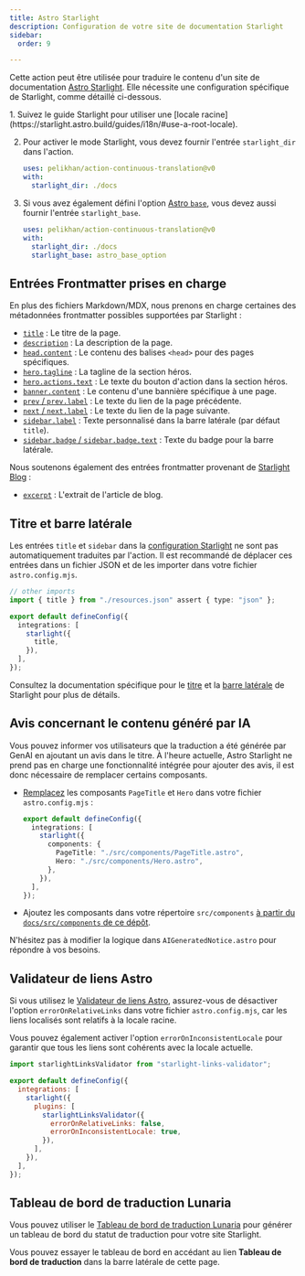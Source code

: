 ```yaml
---
title: Astro Starlight
description: Configuration de votre site de documentation Starlight
sidebar:
  order: 9

---
```



Cette action peut être utilisée pour traduire le contenu d'un site de documentation [Astro Starlight](https://starlight.astro.build/). Elle nécessite une configuration spécifique de Starlight, comme détaillé ci-dessous.

<Steps>
  1. Suivez le guide Starlight pour utiliser une [locale racine](https://starlight.astro.build/guides/i18n/#use-a-root-locale).

  2. Pour activer le mode Starlight, vous devez fournir l'entrée `starlight_dir` dans l'action.

     ```yaml title=".github/workflows/ct.yml" "starlight_dir: ./docs"
     uses: pelikhan/action-continuous-translation@v0
     with:
       starlight_dir: ./docs
     ```

  3. Si vous avez également défini l'option [Astro `base`](https://docs.astro.build/en/reference/configuration-reference/#base), vous devez aussi fournir l'entrée `starlight_base`.

     ```yaml title=".github/workflows/ct.yml" "starlight_base: astro_base_option"
     uses: pelikhan/action-continuous-translation@v0
     with:
       starlight_dir: ./docs
       starlight_base: astro_base_option
     ```
</Steps>

## Entrées Frontmatter prises en charge

En plus des fichiers Markdown/MDX, nous prenons en charge certaines des métadonnées frontmatter possibles supportées par Starlight :

* [`title`](https://starlight.astro.build/reference/frontmatter/#title-required) : Le titre de la page.
* [`description`](https://starlight.astro.build/reference/frontmatter/#description) : La description de la page.
* [`head.content`](https://starlight.astro.build/reference/frontmatter/#head) : Le contenu des balises `<head>` pour des pages spécifiques.
* [`hero.tagline`](https://starlight.astro.build/reference/frontmatter/#hero) : La tagline de la section héros.
* [`hero.actions.text`](https://starlight.astro.build/reference/frontmatter/#hero) : Le texte du bouton d'action dans la section héros.
* [`banner.content`](https://starlight.astro.build/reference/frontmatter/#banner) : Le contenu d'une bannière spécifique à une page.
* [`prev` / `prev.label`](https://starlight.astro.build/reference/frontmatter/#prev) : Le texte du lien de la page précédente.
* [`next` / `next.label`](https://starlight.astro.build/reference/frontmatter/#next) : Le texte du lien de la page suivante.
* [`sidebar.label`](https://starlight.astro.build/reference/frontmatter/#sidebar) : Texte personnalisé dans la barre latérale (par défaut `title`).
* [`sidebar.badge` / `sidebar.badge.text`](https://starlight.astro.build/reference/frontmatter/#badge) : Texte du badge pour la barre latérale.

Nous soutenons également des entrées frontmatter provenant de [Starlight Blog](https://starlight-blog-docs.vercel.app/) :

* [`excerpt`](https://starlight-blog-docs.vercel.app/guides/frontmatter/#excerpt) : L'extrait de l'article de blog.

## Titre et barre latérale

Les entrées `title` et `sidebar` dans la [configuration Starlight](https://starlight.astro.build/reference/configuration/) ne sont pas automatiquement traduites par l'action.
Il est recommandé de déplacer ces entrées dans un fichier JSON et de les importer dans votre fichier `astro.config.mjs`.

```ts title="astro.config.mjs" {2} /title(?=,)/
// other imports
import { title } from "./resources.json" assert { type: "json" };

export default defineConfig({
  integrations: [
    starlight({
      title,
    }),
  ],
});
```

Consultez la documentation spécifique pour le [titre](https://starlight.astro.build/guides/i18n/#translate-the-site-title) et la [barre latérale](https://starlight.astro.build/guides/sidebar/) de Starlight pour plus de détails.

## Avis concernant le contenu généré par IA

Vous pouvez informer vos utilisateurs que la traduction a été générée par GenAI en ajoutant un avis dans le titre. À l'heure actuelle, Astro Starlight ne prend pas en charge une fonctionnalité intégrée pour ajouter des avis, il est donc nécessaire de remplacer certains composants.

* [Remplacez](https://starlight.astro.build/guides/overriding-components/#how-to-override) les composants `PageTitle` et `Hero` dans votre fichier `astro.config.mjs` :

  ```ts title="astro.config.mjs"
  export default defineConfig({
    integrations: [
      starlight({
        components: {
          PageTitle: "./src/components/PageTitle.astro",
          Hero: "./src/components/Hero.astro",
        },
      }),
    ],
  });
  ```

* Ajoutez les composants dans votre répertoire `src/components` [à partir du `docs/src/components` de ce dépôt](https://github.com/pelikhan/action-continuous-translation/tree/main/docs/src/components).

N'hésitez pas à modifier la logique dans `AIGeneratedNotice.astro` pour répondre à vos besoins.

## Validateur de liens Astro

Si vous utilisez le [Validateur de liens Astro](https://github.com/HiDeoo/starlight-links-validator), assurez-vous de désactiver l'option `errorOnRelativeLinks` dans votre fichier `astro.config.mjs`, car les liens localisés sont relatifs à la locale racine.

Vous pouvez également activer l'option `errorOnInconsistentLocale` pour garantir que tous les liens sont cohérents avec la locale actuelle.

```js title="astro.config.mjs" "errorOnRelativeLinks: false"
import starlightLinksValidator from "starlight-links-validator";

export default defineConfig({
  integrations: [
    starlight({
      plugins: [
        starlightLinksValidator({
          errorOnRelativeLinks: false,
          errorOnInconsistentLocale: true,
        }),
      ],
    }),
  ],
});
```

## Tableau de bord de traduction Lunaria

Vous pouvez utiliser le [Tableau de bord de traduction Lunaria](https://lunaria.dev/integrations/starlight/) pour générer un tableau de bord du statut de traduction pour votre site Starlight.

Vous pouvez essayer le tableau de bord en accédant au lien **Tableau de bord de traduction** dans la barre latérale de cette page.
